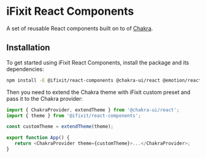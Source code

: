
<Meta title="About / Getting Started" />

# iFixit React Components

A set of reusable React components built on to of [Chakra](https://chakra-ui.com).

## Installation

To get started using iFixit React Components, install the package and its dependencies:

```bash
npm install -E @ifixit/react-components @chakra-ui/react @emotion/react @emotion/styled framer-motion
```

Then you need to extend the Chakra theme with iFixit custom preset and pass it to the Chakra provider:

```ts
import { ChakraProvider, extendTheme } from '@chakra-ui/react';
import { theme } from '@ifixit/react-components';

const customTheme = extendTheme(theme);

export function App() {
   return <ChakraProvider theme={customTheme}>...</ChakraProvider>;
}
```
